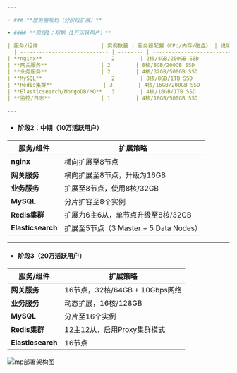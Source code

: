 ```yaml
---

- ### **服务器规划（分阶段扩展）**

- #### **阶段1：初期（1万活跃用户）**

| 服务/组件                    | 实例数量 | 服务器配置（CPU/内存/磁盘） | 说明                                             |
  | ---------------------------- | -------- | --------------------------- | ------------------------------------------------ |
| **nginx**                    | 2        | 2核/4GB/200GB SSD           | Nginx                                            |
| **网关服务**                 | 2        | 8核/8GB/200GB SSD           | 单机支持5万长连接，Nginx负载均衡                 |
| **业务服务**                 | 2        | 4核/32GB/500GB SSD          | 高可用部署                                       |
| **MySQL**                    | 2        | 8核/8GB/1TB SSD             | 分片扩容                                         |
| **Redis集群**                | 3        | 4核/16GB/200GB SSD          | 3主3从                                           |
| **Elasticsearch/MongoDB/MQ** | 3        | 4核/16GB/1TB SSD            | es:1 Master + 2 Data Nodes MongoDB:副本集 MQ预留 |
| **监控/日志**                | 1        | 4核/16GB/500GB SSD          | Prometheus + Grafana + ELK jenkins gitlab        |

---
```


- #### **阶段2：中期（10万活跃用户）**

| 服务/组件         | 扩展策略                               |
  | ----------------- | -------------------------------------- |
| **nginx**         | 横向扩展至8节点                        |
| **网关服务**      | 横向扩展至8节点，升级为16GB            |
| **业务服务**      | 扩展至8节点，使用8核/32GB              |
| **MySQL**         | 分片扩容至8个实例                      |
| **Redis集群**     | 扩展为6主6从，单节点升级至8核/32GB     |
| **Elasticsearch** | 扩展至5节点（3 Master + 5 Data Nodes） |

---

- #### **阶段3（20万活跃用户）**

| 服务/组件         | 扩展策略                       |
  | ----------------- | ------------------------------ |
| **网关服务**      | 16节点，32核/64GB + 10Gbps网络 |
| **业务服务**      | 动态扩展，16核/128GB           |
| **MySQL**         | 分片至16个实例                 |
| **Redis集群**     | 12主12从，启用Proxy集群模式    |
| **Elasticsearch** | 16节点                         |

<Frame>
    <img src="/images/mp-deploy.png" alt="mp部署架构图" />
</Frame>
